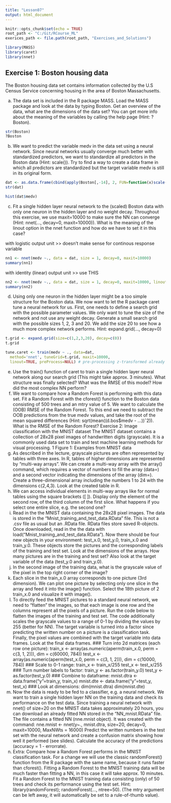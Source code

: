 ```yaml
---
title: "Lesson07"
output: html_document
---
```


```r
knitr::opts_chunk$set(echo = TRUE)
root_path <- "C:/Git/RCourse_ML"
exerices_path <- file.path(root_path, "Exercises_and_Solutions")
```

```r
library(MASS)
library(caret)
library(nnet)
```


## Exercise 1: Boston housing data
The Boston housing data set contains information collected by the U.S Census Service concerning housing in
the area of Boston Massachusetts.

a) The data set is included in the R package MASS. Load the MASS package and look at the data by typing
Boston. Get an overview of the data, what are the dimensions of the data set? You can get more info
about the meaning of the variables by calling the help page (Hint: ?Boston).
```r
str(Boston)
?Boston
```


b) We want to predict the variable medv in the data set using a neural network. Since neural networks
usually converge much better with standardized predictors, we want to standardize all predictors in the
Boston data (Hint: scale()). Try to find a way to create a data frame in which all predictors are
standardized but the target variable medv is still in its original form.

```r
dat <- as.data.frame(cbind(apply(Boston[,-14], 2, FUN=function(x)scale(x, center = TRUE, scale = TRUE)), "medv"=Boston[,14]))
str(dat)
```
```r
hist(dat$medv)
```


c) Fit a single hidden layer neural network to the (scaled) Boston data with only one neuron in the hidden
layer and no weight decay. Throughout this exercise, we use maxit=10000 to make sure the NN can
converge (Hint: nnet(..., decay=0, maxit=10000)). What is the meaning of the linout option in
the nnet function and how do we have to set it in this case?

with logistic output unit >> doesn't make sense for continous response variable
```r
nn1 <- nnet(medv ~., data = dat, size = 1, decay=0, maxit=10000)
summary(nn1)
```
with identity (linear) output unit >> use THIS

```r
nn2 <- nnet(medv ~., data = dat, size = 1, decay=0, maxit=10000, linout = TRUE)
summary(nn2)
```


d) Using only one neuron in the hidden layer might be a too simple structure for the Boston data. We
now want to let the R package caret tune a neural network for us. First, one needs to define a search
grid with the possible parameter values. We only want to tune the size of the network and not use any
weight decay. Generate a small search grid with the possible sizes 1, 2, 3 and 20. We add the size 20 to
see how a much more complex network performs. Hint: expand.grid(..., decay=0)
```r
t.grid <- expand.grid(size=c(1,2,3,20), decay=c(0))
t.grid
```

```r
tune.caret <- train(medv ~ ., data=dat,
  method='nnet', tuneGrid=t.grid, maxit=10000,
  linout=TRUE, preProcess=NULL) # pre-processing z-transformed already done above
```



e) Use the train() function of caret to train a single hidden layer neural network along our search grid
(This might take approx. 3 minutes). What structure was finally selected? What was the RMSE of this
model? How did the most complex NN perform?
f) We want to compare how a Random Forest is performing with this data set. Fit a Random Forest
with the cforest() function to the Boston data consisting of 500 trees and an mtry value of 5. We
want to calculate the (OOB) RMSE of the Random Forest. To this end we need to subtract the
OOB predictions from the true medv values, and take the root of the mean squared differences (Hint:
sqrt(mean((d.bos$medv - ...))ˆ2)). What is the RMSE of the Random Forest?
Exercise 2: Image classification with the MNIST dataset
The MNIST dataset contains a collection of 28x28 pixel images of handwritten digits (grayscale). It is a
commonly used data set to train and test machine learning methods for visual processing.
1
Figure 1: Examples from MNIST data
a) As described in the lecture, grayscale pictures are often represented by tables with three axes. In R,
tables of higher dimensions are represented by “multi-way arrays”. We can create a multi-way array
with the array() command, which requires a vector of numbers to fill the array (data=) and a second
vector indicating the dimensions of the array (dim=). Create a three-dimensional array including the
numbers 1 to 24 with the dimensions c(2,4,3). Look at the created table in R.
b) We can access individual elements in multi-way arrays like for normal tables using the square brackets
([ ]). Display only the element of the second row, of the third column of the first slice. What happens
if you select one entire slice, e.g. the second one?
c) Read in the the MNIST data containing the 28x28 pixel images. The data is stored in the
“Mnist_training_and_test_data.RData” file. This is not a .csv file as usual but an
.RData file. RData files store saved R-objects. Once downloaded, read in the the data with
load("Mnist_training_and_test_data.RData"). Now there should be four new objects in your
environment: test_x.0, test_y.0, train_x.0 and train_y.0. These objects store the pictures and
the corresponding labels of the training and test set. Look at the dimensions of the arrays. How many
pictures are in the training and test set? Also look at the target variable of the data (test_y.0 and
train_y.0).
d) In the second image of the training data, what is the grayscale value of the pixel in the top right corner
of the image?
e) Each slice in the train_x.0 array corresponds to one picture (3rd dimension). We can plot one picture
by selecting only one slice in the array and feed it into the image() function. Select the 18th picture of
2
train_x.0 and visualize it with image().
f) To directly feed the MNIST pictures to a standard neural network, we need to “flatten” the images, so
that each image is one row and the columns represent all the pixels of a picture. Run the code below to
flatten the images of the training and test set. The code additionally scales the grayscale values to a
range of 0-1 by dividing the values by 255 (better for NN). The target variable is turned into a factor
since predicting the written number on a picture is a classification task. Finally, the pixel values are
combined with the target variable into data frames. Look at the final data frames.
### Turn into 2d matrices (each row one picture):
train_x <- array(as.numeric(aperm(train_x.0, perm = c(3, 1, 2))), dim = c(60000, 784))
test_x <- array(as.numeric(aperm(test_x.0, perm = c(3, 1, 2))), dim = c(10000, 784))
### Scale to 0-1 range:
train_x <- train_x/255
test_x <- test_x/255
### Turn number labels to factor:
train_y <- as.factor(train_y.0)
test_y <- as.factor(test_y.0)
### Combine to dataframe:
mnist.dtra <- data.frame("y"=train_y, train_x)
mnist.dte <- data.frame("y"=test_y, test_x)
### Look at dimensions:
dim(mnist.dtra)
dim(mnist.dte)
g) Now the data is ready to be fed to a classifier, e.g. a neural network. We want to train a single hidden
layer NN on the training data and check its performance on the test data. Since training a neural
network with nnet() of size=20 on the MNIST data takes approximately 20 hours, you can download
an already fitted NN stored in the “NN_mnist.RData” file. The file contains a fitted NN (nne.mnist
object). It was created with the command:
nne.mnist <- nnet(y~., mnist.dtra, size=20, decay=0, maxit=10000, MaxNWts = 16000)
Predict the written numbers in the test set with the neural network and create a confusion matrix showing
how well it performed (see slides). Calculate the accuracy of the predictions (accuracy = 1 - errorrate).
i) Extra: Compare how a Random Forest performs in the MNIST classification task. For a change
we will use the classic randomForest() function from the R package with the same name, because
it runs faster than cforest(). Fitting a Random Forest to the MNIST training data will be much
faster than fitting a NN, in this case it will take approx. 10 minutes. Fit a Random Forest to the
MNIST training data consisting (only) of 50 trees and check its performance using the test set. Hint:
library(randomForest); randomForest(..., ntree=50). (The mtry argument can be left away, it
will automatically be set to a rule-of-thumb value).
